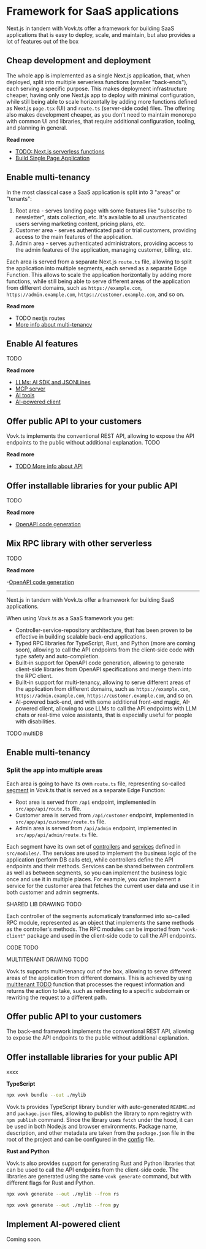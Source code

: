 
# Framework for SaaS applications

Next.js in tandem with Vovk.ts offer a framework for building SaaS applications that is easy to deploy, scale, and maintain, but also provides a lot of features out of the box

<Steps>

## Cheap development and deployment

The whole app is implemented as a single Next.js application, that, when deployed, split into multiple serverless functions (smaller "back-ends"), each serving a specific purpose. This makes deployment infrastructure cheaper, having only one Next.js app to deploy with minimal configuration, while still being able to scale horizontally by adding more functions defined as Next.js `page.tsx` (UI) and `route.ts` (server-side code) files. The offering also makes development cheaper, as you don't need to maintain monorepo with common UI and libraries, that require additional configuration, tooling, and planning in general.

**Read more**

- [TODO: Next.js serverless functions](/serverless)
- [Build Single Page Application](/spa)

## Enable multi-tenancy

In the most classical case a SaaS application is split into 3 "areas" or "tenants":

1. Root area - serves landing page with some features like "subscribe to newsletter", stats collection, etc. It's available to all unauthenticated users serving marketing content, pricing plans, etc.
2. Customer area - serves authenticated paid or trial customers, providing access to the main features of the application.
3. Admin area - serves authenticated administrators, providing access to the admin features of the application, managing customer, billing, etc.

Each area is served from a separate Next.js `route.ts` file, allowing to split the application into multiple segments, each served as a separate Edge Function. This allows to scale the application horizontally by adding more functions, while still being able to serve different areas of the application from different domains, such as `https://example.com`, `https://admin.example.com`, `https://customer.example.com`, and so on.

**Read more**

- TODO nextjs routes
- [More info about multi-tenancy](/multitenant)

## Enable AI features

TODO

**Read more**

- [LLMs: AI SDK and JSONLines](/llm)
- [MCP server](/mcp)
- [AI tools](/ai-tools)
- [AI-powered client](/ai-ui)

## Offer public API to your customers

Vovk.ts implements the conventional REST API, allowing to expose the API endpoints to the public without additional explanation. TODO

**Read more**

- [TODO More info about API](/api)

## Offer installable libraries for your public API

TODO

**Read more**

- [OpenAPI code generation](/codegen)

## Mix RPC library with other serverless

TODO

**Read more**

-[OpenAPI code generation](/openapi)

</Steps>

---

Next.js in tandem with Vovk.ts offer a framework for building SaaS applications.

When using Vovk.ts as a SaaS framework you get:

- Controller-service-repository architecture, that has been proven to be effective in building scalable back-end applications.
- Typed RPC libraries for TypeScript, Rust, and Python (more are coming soon), allowing to call the API endpoints from the client-side code with type safety and auto-completion.
- Built-in support for OpenAPI code generation, allowing to generate client-side libraries from OpenAPI specifications and merge them into the RPC client.
- Built-in support for multi-tenancy, allowing to serve different areas of the application from different domains, such as `https://example.com`, `https://admin.example.com`, `https://customer.example.com`, and so on.
- AI-powered back-end, and with some additional front-end magic, AI-powered client, allowing to use LLMs to call the API endpoints with LLM chats or real-time voice assistants, that is especially useful for people with disabilities.

TODO multiDB

<Steps>

## Enable multi-tenancy

### Split the app into multiple areas

Each area is going to have its own `route.ts` file, representing so-called [segment](/segment) in Vovk.ts that is served as a separate Edge Function:

- Root area is served from `/api` endpoint, implemented in `src/app/api/route.ts` file.
- Customer area is served from `/api/customer` endpoint, implemented in `src/app/api/customer/route.ts` file.
- Admin area is served from `/api/admin` endpoint, implemented in `src/app/api/admin/route.ts` file.

Each segment have its own set of [controllers](/controller) and [services](/controller/service) defined in `src/modules/`. The services are used to implement the business logic of the application (perform DB calls etc), while controllers define the API endpoints and their methods. Services can be shared between controllers as well as between segments, so you can implement the business logic once and use it in multiple places. For example, you can implement a service for the customer area that fetches the current user data and use it in both customer and admin segments.

SHARED LIB DRAWING TODO

Each controller of the segments automaticaly transformed into so-called RPC module, represented as an object that implements the same methods as the controller's methods. The RPC modules can be imported from `"vovk-client"` package and used in the client-side code to call the API endpoints.

CODE TODO

MULTITENANT DRAWING TODO

Vovk.ts supports multi-tenancy out of the box, allowing to serve different areas of the application from different domains. This is achieved by using [multitenant TODO](/multitenant) function that processes the request information and returns the action to take, such as redirecting to a specific subdomain or rewriting the request to a different path.

## Offer public API to your customers

The back-end framework implements the conventional REST API, allowing to expose the API endpoints to the public without additional explanation.

## Offer installable libraries for your public API

xxxx

**TypeScript**

```sh npm2yarn
npx vovk bundle --out ./mylib
```

Vovk.ts provides TypeScript library bundler with auto-generated `README.md` and `package.json` files, allowing to publish the library to npm registry with `npm publish` command. Since the library uses `fetch` under the hood, it can be used in both Node.js and browser environments. Package name, description, and other metadata are taken from the `package.json` file in the root of the project and can be configured in the [config](/config) file.

**Rust and Python**

Vovk.ts also provides support for generating Rust and Python libraries that can be used to call the API endpoints from the client-side code. The libraries are generated using the same `vovk generate` command, but with different flags for Rust and Python.

```sh npm2yarn
npx vovk generate --out ./mylib --from rs
```

```sh npm2yarn
npx vovk generate --out ./mylib --from py
```

## Implement AI-powered client

Coming soon.

</Steps>
